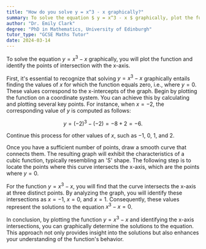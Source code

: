 ```yaml
---
title: "How do you solve y = x^3 - x graphically?"
summary: To solve the equation $ y = x^3 - x $ graphically, plot the function and locate the x-axis intersection points to find the solutions.
author: "Dr. Emily Clark"
degree: "PhD in Mathematics, University of Edinburgh"
tutor_type: "GCSE Maths Tutor"
date: 2024-03-14
---
```


To solve the equation $y = x^3 - x$ graphically, you will plot the function and identify the points of intersection with the x-axis.

First, it's essential to recognize that solving $y = x^3 - x$ graphically entails finding the values of $x$ for which the function equals zero, i.e., where $y = 0$. These values correspond to the x-intercepts of the graph. Begin by plotting the function on a coordinate system. You can achieve this by calculating and plotting several key points. For instance, when $x = -2$, the corresponding value of $y$ is computed as follows:

$$
y = (-2)^3 - (-2) = -8 + 2 = -6.
$$

Continue this process for other values of $x$, such as $-1$, $0$, $1$, and $2$. 

Once you have a sufficient number of points, draw a smooth curve that connects them. The resulting graph will exhibit the characteristics of a cubic function, typically resembling an 'S' shape. The following step is to locate the points where this curve intersects the x-axis, which are the points where $y = 0$.

For the function $y = x^3 - x$, you will find that the curve intersects the x-axis at three distinct points. By analyzing the graph, you will identify these intersections as $x = -1$, $x = 0$, and $x = 1$. Consequently, these values represent the solutions to the equation $x^3 - x = 0$.

In conclusion, by plotting the function $y = x^3 - x$ and identifying the x-axis intersections, you can graphically determine the solutions to the equation. This approach not only provides insight into the solutions but also enhances your understanding of the function's behavior.
    